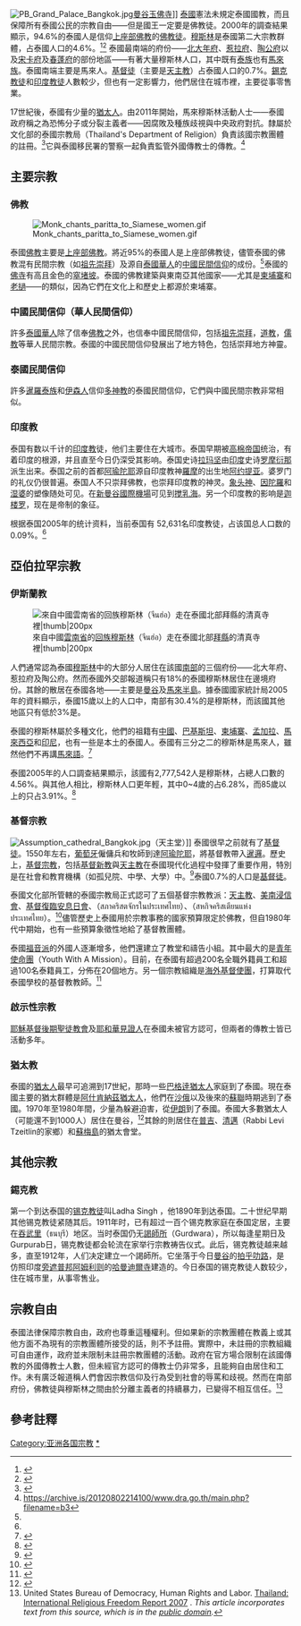 [[File:PB_Grand_Palace_Bangkok.jpg|thumb]][[曼谷|曼谷]][[玉佛寺_(曼谷)|玉佛寺]]]]
{{Pie chart
|thumb = right
|caption = 泰國宗教 (2010)<ref name="pew2010">[http://www.pewforum.org/files/2012/12/globalReligion-tables.pdf Pew Research Center - Global Religious Landscape 2010 - religious composition by country] {{Wayback|url=http://www.pewforum.org/files/2012/12/globalReligion-tables.pdf |date=20161213072625 }}.</ref>
|label1 = [[佛教|佛教]]
|value1 = 93.6
|color1 = Gold
|label2 = [[伊斯蘭教|伊斯蘭教]]
|value2 = 4.9
|color2 = DarkGreen
|label3 = [[基督宗教|基督宗教]]
|value3 = 1.2
|color3 = DodgerBlue
|label4 = [[印度教|印度教]]
|value4 = 0.1
|color4 = Orange
|label5 = 其他或無宗教
|value5 = 0.3
|color5 = Red
}}
[[泰國|泰國]]憲法未規定泰國國教，而且保障所有泰國公民的宗教自由——但是國王一定要是佛教徒。2000年的調查結果顯示，94.6%的泰國人是信仰[[上座部佛教|上座部佛教]]的[[佛教徒|佛教徒]]。[[穆斯林|穆斯林]]是泰國第二大宗教群體，占泰國人口的4.6%。<ref name="CIA World Factbook: Thailand">{{cite web
|title = CIA World Factbook: Thailand
|publisher = Central Intelligence Agency
|date = 2007-02-08
|url = https://www.cia.gov/library/publications/the-world-factbook/geos/th.html
|accessdate = 2007-03-07
|archive-date = 2010-12-29
|archive-url = https://web.archive.org/web/20101229000203/https://www.cia.gov/library/publications/the-world-factbook/geos/th.html
|dead-url = no
}}</ref><ref>{{cite web |url=http://www.state.gov/g/drl/rls/irf/2006/71359.htm |title=Thailand |publisher=State.gov |date= |accessdate=2013-09-21 |archive-date=2012-01-19 |archive-url=https://web.archive.org/web/20120119054956/http://www.state.gov/g/drl/rls/irf/2006/71359.htm |dead-url=no }}</ref> 泰國最南端的府份——[[北大年府|北大年府]]、[[惹拉府|惹拉府]]、[[陶公府|陶公府]]以及[[宋卡府|宋卡府]]及[[春蓬府|春蓬府]]的部份地區——有著大量穆斯林人口，其中既有[[泰族|泰族]]也有[[馬來族|馬來族]]。泰國南端主要是馬來人。[[基督徒|基督徒]]（主要是[[天主教|天主教]]）占泰國人口的0.7%。[[錫克教徒|錫克教徒]]和[[印度教徒|印度教徒]]人數較少，但也有一定影響力，他們居住在城市裡，主要從事零售業。

17世紀後，泰國有少量的[[猶太人|猶太人]]。由2011年開始，馬來穆斯林活動人士——泰國政府稱之為恐怖分子或分裂主義者——因腐敗及種族歧視與中央政府對抗。隸屬於文化部的泰國宗教局（Thailand's Department of Religion）負責該國宗教團體的註冊。<ref>{{cite web |url=http://www.dra.go.th/main.php?filename=b2 |title=存档副本 |accessdate=2014-02-11  |deadurl=yes |archiveurl=https://web.archive.org/web/20131103083435/http://www.dra.go.th/main.php?filename=b2 |archivedate=2013-11-03 }}</ref>它與泰國移民署的警察一起負責監管外國傳教士的傳教。<ref>https://archive.is/20120802214100/www.dra.go.th/main.php?filename=b3</ref>

==主要宗教==
===佛教=== 
{{main article|泰國佛教}}
[[File:Monk_chants_paritta_to_Siamese_women.gif|thumb]]

泰國[[佛教|佛教]]主要是[[上座部佛教|上座部佛教]]。將近95%的泰國人是上座部佛教徒，儘管泰國的佛教混有民間宗教（如[[祖先崇拜|祖先崇拜]]）及源自[[泰國華人|泰國華人]]的[[中國民間信仰|中國民間信仰]]的成份。<ref name="CIA World Factbook: Thailand"/>泰國的[[佛寺|佛寺]]有高且金色的[[窣堵坡|窣堵坡]]。泰國的佛教建築與東南亞其他國家——尤其是[[柬埔寨|柬埔寨]]和[[老撾|老撾]]——的類似，因為它們在文化上和歷史上都源於柬埔寨。

===中國民間信仰（華人民間信仰）=== 
{{Main article|中國民間信仰}}
許多[[泰國華人|泰國華人]]除了信奉[[佛教|佛教]]之外，也信奉中國民間信仰，包括[[祖先崇拜|祖先崇拜]]，[[道教|道教]]，[[儒教_(宗教)|儒教]]等華人民間宗教。泰國的中國民間信仰發展出了地方特色，包括崇拜地方神靈。

===泰國民間信仰===
{{main article|{{link-en|泰國民間信仰|Tai folk religion}}}}
許多[[暹羅泰族|暹羅泰族]]和[[伊森人|伊森人]]信仰[[多神教|多神教]]的泰國民間信仰，它們與中國民間宗教非常相似。

===印度教===
{{main article|{{link-en|泰國印度教|Hinduism in Thailand}}}}
泰国有数以千计的[[印度教|印度教]]徒，他们主要住在大城市。泰国早期被[[高棉帝国|高棉帝国]]统治，有着印度的根源，并且直至今日仍深受其影响。泰国史诗[[拉玛坚|拉玛坚]]由[[印度|印度]]史诗[[罗摩衍那|罗摩衍那]]派生出来。泰国之前的首都[[阿瑜陀耶|阿瑜陀耶]]源自印度教神[[羅摩|羅摩]]的出生地[[阿约提亚|阿约提亚]]。婆罗门的礼仪仍很普遍。泰国人不只崇拜佛教，也崇拜印度教的神灵。[[象头神|象头神]]、[[因陀羅|因陀羅]]和[[湿婆|湿婆]]的塑像随处可见。在[[素万那普机场|新曼谷國際機場]]可见到[[搅乳海|搅乳海]]。另一个印度教的影响是[[迦楼罗|迦楼罗]]，现在是帝制的象征。

根据泰国2005年的统计资料，当前泰国有 52,631名印度教徒，占该国总人口数的0.09%。<ref name="popcensus.nso.go.th"/>

==亞伯拉罕宗教==
===伊斯蘭教===
{{Main article|泰國伊斯蘭教}}
[[Image:Pai_Mosque.jpg|來自中國[[雲南省]]的[[秦霍人|回族穆斯林]]（จีนฮ่อ）走在泰國北部[[拜縣|拜縣]]的清真寺裡|thumb|200px]]

人們通常認為泰國[[伊斯蘭教|穆斯林]]中的大部分人居住在該國[[泰國南部地區|南部]]的三個府份——北大年府、惹拉府及陶公府。然而泰國外交部報道稱只有18%的泰國穆斯林居住在邊境府份。其餘的散居在泰國各地——主要是[[曼谷|曼谷]]及[[馬來半島|馬來半島]]。據泰國國家統計局2005年的資料顯示，泰國15歲以上的人口中，南部有30.4%的是穆斯林，而該國其他地區只有低於3%是。

泰國的穆斯林屬於多種文化，他們的祖籍有[[中華人民共和國|中國]]、[[巴基斯坦|巴基斯坦]]、[[柬埔寨|柬埔寨]]、[[孟加拉|孟加拉]]、[[馬來西亞|馬來西亞]]和[[印尼|印尼]]，也有一些是本土的泰國人。泰國有三分之二的穆斯林是馬來人，雖然他們不再講[[馬來語|馬來語]]。<ref>{{cite web |url=http://lcweb2.loc.gov/cgi-bin/query/r?frd/cstdy:@field(DOCID+th0052) |title=Thailand |publisher=Lcweb2.loc.gov |date= |accessdate=2013-09-21 |archive-url=https://web.archive.org/web/20130207215244/http://www.dol.govt.nz/publications/research/population-movement-pacific-perspective-future-prospects/05.asp |archive-date=2013-02-07 |dead-url=yes }}</ref>

泰國2005年的人口調查結果顯示，該國有2,777,542人是穆斯林，占總人口數的4.56%。與其他人相比，穆斯林人口更年輕，其中0~4歲的占6.28%，而85歲以上的只占3.91%。<ref name="popcensus.nso.go.th">{{Cite web |url=http://popcensus.nso.go.th/show_table.php?t=t5&yr=2543&a=1 |title=存档副本 |access-date=2013-11-02 |archive-url=https://web.archive.org/web/20130728083815/http://popcensus.nso.go.th/show_table.php?t=t5&yr=2543&a=1 |archive-date=2013-07-28 |dead-url=yes }}</ref>

===基督宗教===
{{main article|{{link-en|泰國基督教|Christianity in Thailand}}}}
[[File:Assumption_cathedral_Bangkok.jpg|thumb]]（天主堂）]]
泰國很早之前就有了[[基督徒|基督徒]]。1550年左右，[[葡萄牙|葡萄牙]]僱傭兵和牧師到達[[阿瑜陀耶|阿瑜陀耶]]，將基督教帶入[[暹邏|暹邏]]。歷史上，[[基督宗教|基督宗教]]，包括[[基督新教|基督新教]]與[[天主教|天主教]]在泰國現代化過程中發揮了重要作用，特別是在社會和教育機構（如孤兒院、中學、大學）中。<ref>{{Cite web |url=http://www.newadvent.org/cathen/13765a.htm |title=存档副本 |accessdate=2013-11-03 |archive-date=2017-12-01 |archive-url=https://web.archive.org/web/20171201034737/http://www.newadvent.org/cathen/13765a.htm |dead-url=no }}</ref>泰國0.7%的人口是[[基督徒|基督徒]]。

泰國文化部所管轄的泰國宗教局正式認可了五個基督宗教教派：[[天主教|天主教]]、[[美南浸信會|美南浸信會]]、[[基督復臨安息日會|基督復臨安息日會]]、{{link-en|泰國基督教總會|Church of Christ in Thailand}}（สภาคริสตจักรในประเทศไทย）、{{link-en|泰國基督教聯會|Evangelical Fellowship of Thailand}}（สหกิจคริสเตียนแห่งประเทศไทย）。<ref>{{cite web |author= |url=http://www.reformiert-online.net/adressen/detail.php?id=13333&lg=eng |title=Address data base of Reformed churches and institutions |publisher=Reformiert-online.net |date=2002-04-19 |accessdate=2013-09-21 |archive-date=2013-09-22 |archive-url=https://web.archive.org/web/20130922223054/http://www.reformiert-online.net/adressen/detail.php?id=13333&lg=eng |dead-url=no }}</ref>儘管歷史上泰國用於宗教事務的國家預算限定於佛教，但自1980年代中期始，也有一些預算象徵性地給了基督教團體。

泰國[[福音神學|福音派]]的外國人逐漸增多，他們還建立了教堂和禱告小組。其中最大的是[[青年使命團|青年使命團]]（Youth With A Mission）。目前，在泰國有超過200名全職外籍員工和超過100名泰籍員工，分佈在20個地方。另一個宗教組織是[[海外基督使團|海外基督使團]]，打算取代泰國學校的基督教教師。<ref>{{cite web |url=http://www.omf.org/omf/us/get_involved__1/go/ministries_and_opportunities/current_needs/teachers_for_thailand |title=Teachers for Thailand |publisher=OMF |date= |accessdate=2013-09-21 |archive-date=2013-09-22 |archive-url=https://web.archive.org/web/20130922231424/http://www.omf.org/omf/us/get_involved__1/go/ministries_and_opportunities/current_needs/teachers_for_thailand |dead-url=no }}</ref>

===啟示性宗教===
[[耶穌基督後期聖徒教會|耶穌基督後期聖徒教會]]及[[耶和華見證人|耶和華見證人]]在泰國未被官方認可，但兩者的傳教士皆已活動多年。

===猶太教=== 
{{main article|{{link-en|泰國猶太人歷史|History of the Jews in Thailand}}}}
泰國的[[猶太人|猶太人]]最早可追溯到17世紀，那時一些[[巴格达犹太人|巴格逹猶太人]]家庭到了泰國。現在泰國主要的猶太群體是[[阿什肯納茲猶太人|阿什肯納茲猶太人]]，他們在[[俄罗斯帝国|沙俄]]以及後來的[[蘇聯|蘇聯]]時期逃到了泰國。1970年至1980年間，少量{{tsl|en|Persian Jews|波斯猶太人}}為躲避迫害，從[[伊朗|伊朗]]到了泰國。泰國大多數猶太人（可能還不到1000人）居住在曼谷，<ref>{{cite web |url=http://www.jewishthailand.com/ |title=The Jewish Community of Thailand |publisher=Jewishthailand.com |date= |accessdate=2013-09-21 |archive-date=2013-09-23 |archive-url=https://web.archive.org/web/20130923095420/http://www.jewishthailand.com/ |dead-url=no }}</ref>其餘的則居住在[[普吉市|普吉]]、[[清邁|清邁]]（Rabbi Levi Tzeitlin的家鄉）和[[蘇梅島|蘇梅島]]的猶太會堂。

==其他宗教==
=== 錫克教 ===
{{main article|{{link-en|泰國錫克教|Sikhism in Thailand}}}}
第一个到达泰国的[[锡克人|锡克教徒]]叫Ladha Singh ，他1890年到达泰国。二十世纪早期其他锡克教徒紧随其后。1911年时，已有超过一百个锡克教家庭在泰国定居，主要在[[吞武里|吞武里]]（ธนบุรี）地区。当时泰国仍无[[謁師所|謁師所]]（Gurdwara），所以每逢星期日及Gurpurab日，锡克教徒都会轮流在家举行宗教祷告仪式。此后，锡克教徒越来越多，直至1912年，人们决定建立一个謁師所。它坐落于今日[[曼谷|曼谷]]的[[拍乎叻路|拍乎叻路]]，是仿照印度[[旁遮普邦|旁遮普邦]][[阿姆利则|阿姆利则]]的[[哈曼迪爾寺|哈曼迪爾寺]]建造的。今日泰国的锡克教徒人数较少，住在城市里，从事零售业。

==宗教自由==
{{main article|{{link-en|泰國宗教自由|Freedom of religion in Thailand}}}}
泰國法律保障宗教自由，政府也尊重這種權利。但如果新的宗教團體在教義上或其他方面不為現有的宗教團體所接受的話，則不予註冊。實際中，未註冊的宗教組織可自由運作，政府並未限制未註冊宗教團體的活動。政府在官方場合限制在該國傳教的外國傳教士人數，但未經官方認可的傳教士仍非常多，且能夠自由居住和工作。未有廣泛報道稱人們會因宗教信仰及行為受到社會的辱罵和歧視。然而在南部府份，佛教徒與穆斯林之間由於分離主義者的持續暴力，已變得不相互信任。<ref>United States Bureau of Democracy, Human Rights and Labor. [http://www.state.gov/g/drl/rls/irf/2007/90155.htm Thailand: International Religious Freedom Report 2007] {{Wayback|url=http://www.state.gov/g/drl/rls/irf/2007/90155.htm |date=20120113040232 }}. ''This article incorporates text from this source, which is in the [[public_domain|public domain]].''</ref>

== 參考註釋 ==
{{Reflist|2}}
{{亚洲题目|宗教}}
[[Category:亚洲各国宗教|Category:亚洲各国宗教]]
[[Category:泰國宗教|*]]